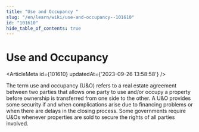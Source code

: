 ```yaml
---
title: "Use and Occupancy "
slug: "/en/learn/wiki/use-and-occupancy--101610"
id: "101610"
hide_table_of_contents: true
---
```



# Use and Occupancy 

<ArticleMeta id={101610} updatedAt={'2023-09-26 13:58:58'} />
<div className='border-solid border-b border-t-0 my-4 border-[var(--ifm-color-gray-300)]' />

The term use and occupancy (U&O) refers to a real estate agreement between two parties that allows one party to use and/or occupy a property before ownership is transferred from one side to the other. A U&O provides some security if and when complications arise due to financing problems or when there are delays in the closing process. Some governments require U&Os whenever properties are sold to secure the rights of all parties involved.
